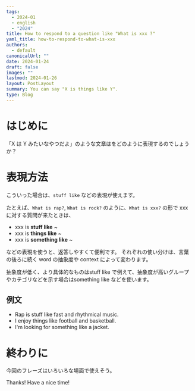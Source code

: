 ```yaml
---
tags:
  - 2024-01
  - english
  - "2024"
title: How to respond to a question like "What is xxx ?"
yaml_title: how-to-respond-to-what-is-xxx
authors:
  - default
canonicalUrl: ""
date: 2024-01-24
draft: false
images: ""
lastmod: 2024-01-26
layout: PostLayout
summary: You can say "X is things like Y".
type: Blog
---
```


# はじめに
「X は Y みたいなやつだよ」のような文章はをどのように表現するのでしょうか？

# 表現方法
こういった場合は、`stuff like` などの表現が使えます。

たとえば、`What is rap?`, `What is rock?` のように、`What is xxx?` の形で xxx に対する質問が来たときは、

- xxx is **stuff like** ~
- xxx is **things like** ~
- xxx is **something like** ~

などの表現を使うと、返答しやすくて便利です。
それぞれの使い分けは、言葉の後ろに続く word の抽象度や context によって変わります。

抽象度が低く、より具体的なものはstuff like で例えて、抽象度が高いグループやカテゴリなどを示す場合はsomething like などを使います。

## 例文

- Rap is stuff like fast and rhythmical music.
- I enjoy things like football and basketball.
- I'm looking for something like a jacket.

# 終わりに

今回のフレーズはいろいろな場面で使えそう。

Thanks!
Have a nice time!